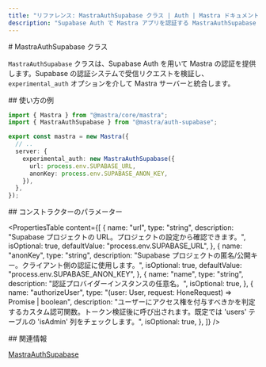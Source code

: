 ```yaml
---
title: "リファレンス: MastraAuthSupabase クラス | Auth | Mastra ドキュメント"
description: "Supabase Auth で Mastra アプリを認証する MastraAuthSupabase クラスの API リファレンス。"
---
```


<div id="mastraauthsupabase-class">
  # MastraAuthSupabase クラス
</div>

`MastraAuthSupabase` クラスは、Supabase Auth を用いて Mastra の認証を提供します。Supabase の認証システムで受信リクエストを検証し、`experimental_auth` オプションを介して Mastra サーバーと統合します。

<div id="usage-example">
  ## 使い方の例
</div>

```typescript title="src/mastra/index.ts" showLineNumbers copy
import { Mastra } from "@mastra/core/mastra";
import { MastraAuthSupabase } from "@mastra/auth-supabase";

export const mastra = new Mastra({
  // ..
  server: {
    experimental_auth: new MastraAuthSupabase({
      url: process.env.SUPABASE_URL,
      anonKey: process.env.SUPABASE_ANON_KEY,
    }),
  },
});
```


<div id="constructor-parameters">
  ## コンストラクターのパラメーター
</div>

<PropertiesTable
  content={[
    {
      name: "url",
      type: "string",
      description:
        "Supabase プロジェクトの URL。プロジェクトの設定から確認できます。",
      isOptional: true,
      defaultValue: "process.env.SUPABASE_URL",
    },
    {
      name: "anonKey",
      type: "string",
      description:
        "Supabase プロジェクトの匿名/公開キー。クライアント側の認証に使用します。",
      isOptional: true,
      defaultValue: "process.env.SUPABASE_ANON_KEY",
    },
    {
      name: "name",
      type: "string",
      description: "認証プロバイダーインスタンスの任意名。",
      isOptional: true,
    },
    {
      name: "authorizeUser",
      type: "(user: User, request: HoneRequest) => Promise<boolean> | boolean",
      description:
        "ユーザーにアクセス権を付与すべきかを判定するカスタム認可関数。トークン検証後に呼び出されます。既定では 'users' テーブルの 'isAdmin' 列をチェックします。",
      isOptional: true,
    },
  ]}
/>

<div id="related">
  ## 関連情報
</div>

[MastraAuthSupabase](/docs/auth/supabase)
